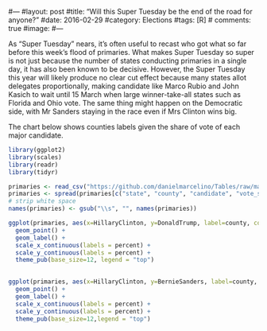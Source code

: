 #---
#layout: post
#title: "Will this Super Tuesday be the end of the road for anyone?"
#date: 2016-02-29
#category: Elections
#tags: [R]
# comments: true
#image: 
#---

As "Super Tuesday" nears, it's often useful to recast who got what so far before this week's flood of primaries. 
What makes Super Tuesday so super is not just because the number of states conducting primaries in a single day, it has also been known to be decisive. However, the Super Tuesday this year will likely produce no clear cut effect because many states allot delegates proportionally, making candidate like Marco Rubio and John Kasich to wait until 15 March when large winner-take-all states such as Florida and Ohio vote. The same thing might happen on the Democratic side, with Mr Sanders staying in the race even if Mrs Clinton wins big.

The chart below shows counties labels given the share of vote of each major candidate.


```r
library(ggplot2)
library(scales)
library(readr)
library(tidyr)
```

```r
primaries <- read_csv("https://github.com/danielmarcelino/Tables/raw/master/primaries.csv")
primaries <- spread(primaries[c("state", "county", "candidate", "vote_share")], candidate, vote_share)
# strip white space
names(primaries) <- gsub("\\s", "", names(primaries))
```


```r
ggplot(primaries, aes(x=HillaryClinton, y=DonaldTrump, label=county, colour=state)) +
  geom_point() +
  geom_label() +
  scale_x_continuous(labels = percent) + 
  scale_y_continuous(labels = percent) + 
  theme_pub(base_size=12, legend = "top") 
  
```



```r
ggplot(primaries, aes(x=HillaryClinton, y=BernieSanders, label=county, colour=state)) +
  geom_point() +
  geom_label() +
  scale_x_continuous(labels = percent) + 
  scale_y_continuous(labels = percent) + 
  theme_pub(base_size=12,legend = "top")
```